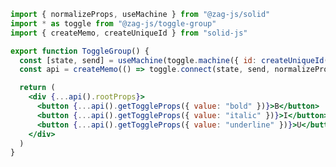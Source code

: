 ```jsx
import { normalizeProps, useMachine } from "@zag-js/solid"
import * as toggle from "@zag-js/toggle-group"
import { createMemo, createUniqueId } from "solid-js"

export function ToggleGroup() {
  const [state, send] = useMachine(toggle.machine({ id: createUniqueId() }))
  const api = createMemo(() => toggle.connect(state, send, normalizeProps))

  return (
    <div {...api().rootProps}>
      <button {...api().getToggleProps({ value: "bold" })}>B</button>
      <button {...api().getToggleProps({ value: "italic" })}>I</button>
      <button {...api().getToggleProps({ value: "underline" })}>U</button>
    </div>
  )
}
```

